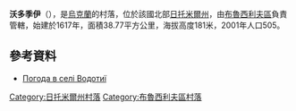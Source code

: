 {{coord|50|13|30|N|29|26|26|E|scale:30000|display=title}}

'''沃多季伊'''（{{lang-uk|Водотиї}}），是[[烏克蘭|烏克蘭]]的村落，位於該國北部[[日托米爾州|日托米爾州]]，由[[布魯西利夫區|布魯西利夫區]]負責管轄，始建於1617年，面積38.77平方公里，海拔高度181米，2001年人口505。

==參考資料==
* [http://weather.in.ua/ua/zhitomirskaja/4260 Погода в селі Водотиї] {{Wayback|url=http://weather.in.ua/ua/zhitomirskaja/4260 |date=20111219131603 }}

{{DEFAULTSORT:Водотиї}}
[[Category:日托米爾州村落|Category:日托米爾州村落]]
[[Category:布魯西利夫區村落|Category:布魯西利夫區村落]]


{{Zhytomyr-geo-stub}}